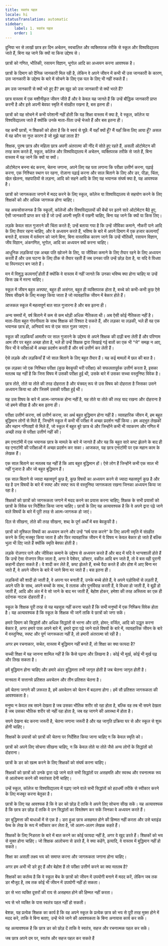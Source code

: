 ```yaml
---
title: स्वतंत्र पहल
locale: hi
statusTranslation: automatic
sidebar:
    label: 1. स्वतंत्र पहल
    order: 1
---
```

दुनिया भर से लाखों छात्र हर दिन अचेतन, स्वचालित और व्यक्तिपरक तरीके से स्कूल और विश्वविद्यालय जाते हैं, बिना यह जाने कि क्यों या किस उद्देश्य से।

छात्रों को गणित, भौतिकी, रसायन विज्ञान, भूगोल आदि का अध्ययन करना आवश्यक है।

छात्रों के दिमाग को दैनिक जानकारी मिल रही है, लेकिन वे अपने जीवन में कभी भी उस जानकारी के कारण, उस जानकारी के उद्देश्य के बारे में सोचने के लिए एक पल के लिए भी नहीं रुकते हैं।

हम उस जानकारी से क्यों भरे हुए हैं? हम खुद को उस जानकारी से क्यों भरते हैं?

छात्र वास्तव में एक मशीनीकृत जीवन जीते हैं और वे केवल यह जानते हैं कि उन्हें बौद्धिक जानकारी प्राप्त करनी है और इसे अपनी बेवफा स्मृति में संग्रहीत रखना है, बस इतना ही।

छात्रों को यह सोचने में कभी परेशानी नहीं होती कि यह शिक्षा वास्तव में क्या है, वे स्कूल, कॉलेज या विश्वविद्यालय जाते हैं क्योंकि उनके माता-पिता उन्हें भेजते हैं और बस इतना ही।

यह कभी छात्रों, न शिक्षकों को होता है कि वे स्वयं से पूछें: मैं यहाँ क्यों हूँ? मैं यहाँ किस लिए आया हूँ? असल में वह कौन सा गुप्त कारण है जो मुझे यहां लाता है?

शिक्षक, पुरुष छात्र और महिला छात्र अपनी अंतरात्मा की नींद में सोते हुए रहते हैं, असली ऑटोमेटन की तरह काम करते हैं, स्कूल, कॉलेज और विश्वविद्यालय में अचेतन, व्यक्तिपरक तरीके से जाते हैं, बिना वास्तव में यह जाने कि क्यों या क्यों।

ऑटोमेटन बनना बंद करना, चेतना जगाना, अपने लिए यह पता लगाना कि परीक्षा उत्तीर्ण करना, पढ़ाई करना, एक निश्चित स्थान पर रहना, रोज़ाना पढ़ाई करना और साल बिताने के लिए और डर, पीड़ा, चिंता, खेल खेलना, सहपाठियों से लड़ना, आदि को सहने आदि के लिए यह भयानक संघर्ष क्या है, यह आवश्यक है।

छात्रों को जागरूकता जगाने में मदद करने के लिए स्कूल, कॉलेज या विश्वविद्यालय से सहयोग करने के लिए शिक्षकों को और अधिक जागरूक होना चाहिए।

यह अफसोसजनक है कि स्कूलों, कॉलेजों और विश्वविद्यालयों की बेंचों पर इतने सारे ऑटोमेटन बैठे हुए, ऐसी जानकारी प्राप्त कर रहे हैं जो उन्हें अपनी स्मृति में रखनी चाहिए, बिना यह जाने कि क्यों या किस लिए।

लड़के केवल साल गुजारने की चिंता करते हैं; उन्हें बताया गया है कि उन्हें जीविका कमाने, नौकरी पाने आदि के लिए तैयार रहना चाहिए, और वे अध्ययन करते हैं, भविष्य के बारे में अपने दिमाग में एक हजार कल्पनाएँ बनाते हैं, वास्तव में वर्तमान को जाने बिना, बिना वास्तविक कारण जाने कि उन्हें भौतिकी, रसायन विज्ञान, जीव विज्ञान, अंकगणित, भूगोल, आदि का अध्ययन क्यों करना चाहिए।

आधुनिक लड़कियां एक अच्छा पति खोजने के लिए, या जीविका कमाने के लिए तैयार रहने के लिए अध्ययन करती हैं और उस घटना के लिए ठीक से तैयार रहती हैं जब उनका पति उन्हें छोड़ देता है, या यदि वे विधवा या स्पिनस्टर बन जाते हैं।

मन में विशुद्ध कल्पनाएँ होती हैं क्योंकि वे वास्तव में नहीं जानते कि उनका भविष्य क्या होना चाहिए या उन्हें किस उम्र में मरना चाहिए।

स्कूल में जीवन बहुत अस्पष्ट, बहुत ही असंगत, बहुत ही व्यक्तिपरक होता है, बच्चे को कभी-कभी कुछ ऐसे विषय सीखने के लिए मजबूर किया जाता है जो व्यावहारिक जीवन में बेकार होते हैं।

आजकल स्कूल में महत्वपूर्ण बात साल गुजारना है और बस इतना ही।

अन्य समयों में, वर्ष बिताने में कम से कम थोड़ी अधिक नैतिकता थी। अब ऐसी कोई नैतिकता नहीं है। माता-पिता बहुत गोपनीयता के साथ शिक्षक को रिश्वत दे सकते हैं, और लड़का या लड़की, भले ही वह एक भयानक छात्र हो, अनिवार्य रूप से एक साल गुज़र जाएगा।

स्कूल की लड़कियाँ आमतौर पर साल गुजारने के उद्देश्य से अपने शिक्षक की दाढ़ी बना लेती हैं और परिणाम आम तौर पर बहुत अच्छा होता है, भले ही उन्हें शिक्षक द्वारा सिखाई गई बातों का एक भी “जे” समझ न आए, फिर भी वे परीक्षाओं में अच्छा प्रदर्शन करती हैं और वर्ष उत्तीर्ण कर लेती हैं।

ऐसे लड़के और लड़कियाँ हैं जो साल बिताने के लिए बहुत तैयार हैं। यह कई मामलों में छल की बात है।

एक लड़का जो एक निश्चित परीक्षा (कुछ बेवकूफी भरी परीक्षा) को सफलतापूर्वक उत्तीर्ण करता है, इसका मतलब यह नहीं है कि जिस विषय में उसकी परीक्षा हुई थी, उसके बारे में उसका सच्चा वस्तुनिष्ठ विवेक है।

छात्र तोते, तोते या तोते की तरह दोहराता है और यंत्रवत् रूप से उस विषय को दोहराता है जिसका उसने अध्ययन किया था और जिसमें उसकी परीक्षा हुई थी।

यह उस विषय के बारे में आत्म-जागरूक होना नहीं है, यह तोते या तोते की तरह याद रखना और दोहराना है जो हमने सीखा है और बस इतना ही।

परीक्षा उत्तीर्ण करना, वर्ष उत्तीर्ण करना, का अर्थ बहुत बुद्धिमान होना नहीं है। व्यावहारिक जीवन में, हम बहुत बुद्धिमान लोगों से मिले हैं, जिन्होंने स्कूल में कभी भी परीक्षा में अच्छा प्रदर्शन नहीं किया। हम अद्भुत लेखकों और महान गणितज्ञों से मिले हैं, जो स्कूल में बहुत बुरे छात्र थे और जिन्होंने कभी भी व्याकरण और गणित में अच्छी तरह से परीक्षा उत्तीर्ण नहीं की।

हम एनाटॉमी में एक भयानक छात्र के मामले के बारे में जानते हैं और यह कि बहुत सारे कष्ट झेलने के बाद ही वह एनाटॉमी की परीक्षाओं में अच्छा प्रदर्शन कर सका। आजकल, यह छात्र एनाटॉमी पर एक महान काम के लेखक हैं।

एक साल बिताने का मतलब यह नहीं है कि आप बहुत बुद्धिमान हों। ऐसे लोग हैं जिन्होंने कभी एक साल भी नहीं गुजारा है और जो बहुत बुद्धिमान हैं।

एक साल बिताने से ज्यादा महत्वपूर्ण कुछ है, कुछ विषयों का अध्ययन करने से ज्यादा महत्वपूर्ण कुछ है और वह है उन विषयों के बारे में स्पष्ट और स्पष्ट रूप से वस्तुनिष्ठ जागरूकता रखना जिनका अध्ययन किया जा रहा है।

शिक्षकों को छात्रों को जागरूकता जगाने में मदद करने का प्रयास करना चाहिए; शिक्षक के सभी प्रयासों को छात्रों के विवेक पर निर्देशित किया जाना चाहिए। छात्रों के लिए यह अत्यावश्यक है कि वे अपने द्वारा पढ़े जाने वाले विषयों के बारे में पूरी तरह से आत्म-जागरूक हो जाएं।

दिल से सीखना, तोते की तरह सीखना, शब्द के पूर्ण अर्थों में बस बेवकूफी है।

छात्रों को मुश्किल विषयों का अध्ययन करने और उन्हें “वर्ष पास करने” के लिए अपनी स्मृति में संग्रहीत करने के लिए मजबूर किया जाता है और फिर व्यावहारिक जीवन में ये विषय न केवल बेकार हो जाते हैं बल्कि भुला भी दिए जाते हैं क्योंकि स्मृति बेवफा होती है।

लड़के रोज़गार पाने और जीविका कमाने के उद्देश्य से अध्ययन करते हैं और बाद में यदि वे भाग्यशाली होते हैं कि उन्हें ऐसा रोजगार मिल जाता है, अगर वे पेशेवर, डॉक्टर, वकील आदि बन जाते हैं, तो वे बस वही पुरानी कहानी दोहरा सकते हैं। वे शादी कर लेते हैं, कष्ट झेलते हैं, बच्चे पैदा करते हैं और होश में आए बिना मर जाते हैं, वे अपने जीवन के बारे में जाने बिना मर जाते हैं। बस इतना ही।

लड़कियों की शादी हो जाती है, वे अपना घर बनाती हैं, उनके बच्चे होते हैं, वे अपने पड़ोसियों से लड़ती हैं, अपने पति के साथ, अपने बच्चों के साथ, वे तलाक और पुनर्विवाह करती हैं, वे विधवा हो जाती हैं, वे बूढ़ी हो जाती हैं, आदि और अंत में वे सो जाने के बाद मर जाती हैं, बेहोश होकर, हमेशा की तरह अस्तित्व का एक ही दर्दनाक नाटक दोहराती हैं।

स्कूल के शिक्षक पूरी तरह से यह महसूस नहीं करना चाहते हैं कि सभी मनुष्यों में एक निष्क्रिय विवेक होता है। यह अत्यावश्यक है कि स्कूल के शिक्षक भी जागें ताकि वे छात्रों को जगा सकें।

हमारे दिमाग को सिद्धांतों और अधिक सिद्धांतों से भरना और दांते, होमर; वर्जिल, आदि को उद्धृत करना बेकार है, अगर हमारे पास अपने बारे में, हमारे द्वारा पढ़े जाने वाले विषयों के बारे में, व्यावहारिक जीवन के बारे में वस्तुनिष्ठ, स्पष्ट और पूर्ण जागरूकता नहीं है, तो हमारी अंतरात्मा सो रही है।

अगर हम रचनाकार, सचेत, वास्तव में बुद्धिमान नहीं बनते हैं, तो शिक्षा का क्या फायदा है?

सच्ची शिक्षा में यह जानना शामिल नहीं है कि कैसे पढ़ना और लिखना है। कोई भी मूर्ख, कोई भी मूर्ख पढ़ और लिख सकता है।

हमें बुद्धिमान होना चाहिए और हमारे अंदर बुद्धिमत्ता तभी जागृत होती है जब चेतना जागृत होती है।

मानवता में सत्तानवे प्रतिशत अवचेतन और तीन प्रतिशत चेतना है।

हमें चेतना जगाने की ज़रूरत है, हमें अवचेतन को चेतन में बदलना होगा। हमें सौ प्रतिशत जागरूकता की आवश्यकता है।

मनुष्य न केवल तब सपने देखता है जब उसका भौतिक शरीर सो रहा होता है, बल्कि वह तब भी सपने देखता है जब उसका भौतिक शरीर सो नहीं रहा होता है, जब वह जागने की अवस्था में होता है।

सपने देखना बंद करना जरूरी है, चेतना जगाना जरूरी है और यह जागृति प्रक्रिया घर से और स्कूल से शुरू होनी चाहिए।

शिक्षकों के प्रयासों को छात्रों की चेतना पर निर्देशित किया जाना चाहिए न कि केवल स्मृति को।

छात्रों को अपने लिए सोचना सीखना चाहिए, न कि केवल तोते या तोते जैसे अन्य लोगों के सिद्धांतों को दोहराना।

छात्रों के डर को खत्म करने के लिए शिक्षकों को संघर्ष करना चाहिए।

शिक्षकों को छात्रों को उनके द्वारा पढ़े जाने वाले सभी सिद्धांतों पर असहमति और स्वस्थ और रचनात्मक रूप से आलोचना करने की स्वतंत्रता देनी चाहिए।

उन्हें स्कूल, कॉलेज या विश्वविद्यालय में पढ़ाए जाने वाले सभी सिद्धांतों को हठधर्मी तरीके से स्वीकार करने के लिए मजबूर करना बेतुका है।

छात्रों के लिए यह आवश्यक है कि वे डर को छोड़ दें ताकि वे अपने लिए सोचना सीख सकें। यह अत्यावश्यक है कि छात्र डर छोड़ दें ताकि वे उन सिद्धांतों का विश्लेषण कर सकें जिनका वे अध्ययन करते हैं।

डर बुद्धिमत्ता की बाधाओं में से एक है। डरा हुआ छात्र असहमत होने की हिम्मत नहीं करता और उसे ब्लाइंड फेथ के लेख के रूप में स्वीकार कर लेता है, जो अलग-अलग लेखक कहते हैं।

शिक्षकों के लिए निडरता के बारे में बात करने का कोई फायदा नहीं है, अगर वे खुद डरते हैं। शिक्षकों को भय से मुक्त होना चाहिए। जो शिक्षक आलोचना से डरते हैं, वे क्या कहेंगे, इत्यादि, वे वास्तव में बुद्धिमान नहीं हो सकते।

शिक्षा का असली लक्ष्य भय को समाप्त करना और जागरूकता जगाना होना चाहिए।

अगर हम अभी भी डरे हुए हैं और बेहोश हैं तो परीक्षा उत्तीर्ण करने का क्या मतलब है?

शिक्षकों का कर्तव्य है कि वे स्कूल बेंच के छात्रों को जीवन में उपयोगी बनाने में मदद करें, लेकिन जब तक डर मौजूद है, तब तक कोई भी जीवन में उपयोगी नहीं हो सकता।

डर से भरा व्यक्ति दूसरों की राय से असहमत होने की हिम्मत नहीं करता।

भय से भरे व्यक्ति के पास स्वतंत्र पहल नहीं हो सकती।

बेशक, यह प्रत्येक शिक्षक का कार्य है कि वह अपने स्कूल के प्रत्येक छात्र को भय से पूरी तरह मुक्त होने में मदद करे, ताकि वे बिना बताए, उन्हें भेजे जाने की आवश्यकता के बिना अनायास कार्य कर सकें।

यह अत्यावश्यक है कि छात्र डर को छोड़ दें ताकि वे स्वतंत्र, सहज और रचनात्मक पहल कर सकें।

जब छात्र अपने दम पर, स्वतंत्र और सहज पहल कर सकते हैं
